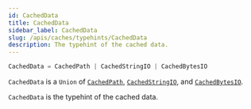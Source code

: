 ```yaml
---
id: CachedData
title: CachedData
sidebar_label: CachedData
slug: /apis/caches/typehints/CachedData
description: The typehint of the cached data.
---
```



<APITopBar type="type" source="caches.typehints.CachedData" />

```python
CachedData = CachedPath | CachedStringIO | CachedBytesIO
```

`CachedData` is a `Union` of [`CachedPath`](./CachedPath.mdx),
[`CachedStringIO`](./CachedStringIO.mdx), and [`CachedBytesIO`](./CachedBytesIO.mdx).

`CachedData` is the typehint of the cached data.
